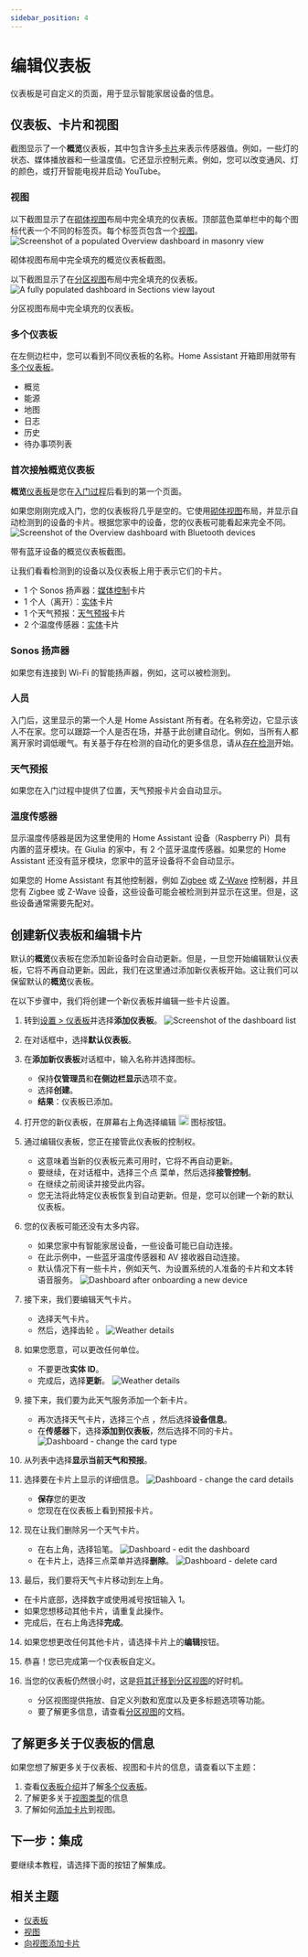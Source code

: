 ```yaml
---
sidebar_position: 4
---
```



# 编辑仪表板

仪表板是可自定义的页面，用于显示智能家居设备的信息。

## 仪表板、卡片和视图

截图显示了一个**概览**仪表板，其中包含许多[卡片](https://www.home-assistant.io/dashboards/cards/)来表示传感器值。例如，一些灯的状态、媒体播放器和一些温度值。它还显示控制元素。例如，您可以改变通风、灯的颜色，或打开智能电视并启动 YouTube。

### 视图

以下截图显示了在[砌体视图](https://www.home-assistant.io/dashboards/masonry/)布局中完全填充的仪表板。顶部蓝色菜单栏中的每个图标代表一个不同的标签页。每个标签页包含一个[视图](https://www.home-assistant.io/dashboards/views/)。
![Screenshot of a populated Overview dashboard in masonry view](./img/image_1.png)
<p className="text-center font-extralight">砌体视图布局中完全填充的概览仪表板截图。</p>

以下截图显示了在[分区视图](https://www.home-assistant.io/dashboards/sections/)布局中完全填充的仪表板。
![A fully populated dashboard in Sections view layout](./img/image_2.png)
<p className="text-center font-extralight">分区视图布局中完全填充的仪表板。</p>

### 多个仪表板

在左侧边栏中，您可以看到不同仪表板的名称。Home Assistant 开箱即用就带有[多个仪表板](https://www.home-assistant.io/dashboards/dashboards/)。

- 概览
- 能源
- 地图
- 日志
- 历史
- 待办事项列表

### 首次接触概览仪表板

**概览**[仪表板](https://www.home-assistant.io/dashboards/)是您在[入门过程](https://www.home-assistant.io/getting-started/onboarding)后看到的第一个页面。

如果您刚刚完成入门，您的仪表板将几乎是空的。它使用[砌体视图](https://www.home-assistant.io/dashboards/masonry/)布局，并显示自动检测到的设备的卡片。根据您家中的设备，您的仪表板可能看起来完全不同。
![Screenshot of the Overview dashboard with Bluetooth devices](./img/image_3.png)

<p className="text-center font-extralight">带有蓝牙设备的概览仪表板截图。</p>

让我们看看检测到的设备以及仪表板上用于表示它们的卡片。

- 1 个 Sonos 扬声器：[媒体控制](https://www.home-assistant.io/dashboards/media-control/)卡片
- 1 个人（离开）：[实体](https://www.home-assistant.io/dashboards/entities/)卡片
- 1 个天气预报：[天气预报](https://www.home-assistant.io/dashboards/weather-forecast/)卡片
- 2 个温度传感器：[实体](https://www.home-assistant.io/dashboards/entities/)卡片

### Sonos 扬声器

如果您有连接到 Wi-Fi 的智能扬声器，例如，这可以被检测到。

### 人员

入门后，这里显示的第一个人是 Home Assistant 所有者。在名称旁边，它显示该人不在家。您可以跟踪一个人是否在场，并基于此创建自动化。例如，当所有人都离开家时调低暖气。有关基于存在检测的自动化的更多信息，请从[存在检测](https://www.home-assistant.io/getting-started/presence-detection/)开始。

### 天气预报

如果您在入门过程中提供了位置，天气预报卡片会自动显示。

### 温度传感器

显示温度传感器是因为这里使用的 Home Assistant 设备（Raspberry Pi）具有内置的蓝牙模块。在 Giulia 的家中，有 2 个蓝牙温度传感器。如果您的 Home Assistant 还没有蓝牙模块，您家中的蓝牙设备将不会自动显示。

如果您的 Home Assistant 有其他控制器，例如 [Zigbee](https://www.home-assistant.io/integrations/zha/) 或 [Z-Wave](https://www.home-assistant.io/integrations/zwave_js/) 控制器，并且您有 Zigbee 或 Z-Wave 设备，这些设备可能会被检测到并显示在这里。但是，这些设备通常需要先配对。

## 创建新仪表板和编辑卡片

默认的**概览**仪表板在您添加新设备时会自动更新。但是，一旦您开始编辑默认仪表板，它将不再自动更新。因此，我们在这里通过添加新仪表板开始。这让我们可以保留默认的**概览**仪表板。

在以下步骤中，我们将创建一个新仪表板并编辑一些卡片设置。

1. 转到[设置 > 仪表板](https://my.home-assistant.io/redirect/lovelace_dashboards)并选择**添加仪表板**。
![Screenshot of the dashboard list](./img/image_4.png)

2. 在对话框中，选择**默认仪表板**。

3. 在**添加新仪表板**对话框中，输入名称并选择图标。
    - 保持**仅管理员**和**在侧边栏显示**选项不变。
    - 选择**创建**。
    - **结果**：仪表板已添加。

4. 打开您的新仪表板，在屏幕右上角选择编辑 <img height="18px" className='m-0 inline align-middle' src={CustomIconUrl} alt="Edit icon" /> 图标按钮。

5. 通过编辑仪表板，您正在接管此仪表板的控制权。
    - 这意味着当新的仪表板元素可用时，它将不再自动更新。
    - 要继续，在对话框中，选择三个点 <EllipsisVertical className='align-middle' size={18} /> 菜单，然后选择**接管控制**。
    - 在继续之前阅读并接受此内容。
    - 您无法将此特定仪表板恢复到自动更新。但是，您可以创建一个新的默认仪表板。

6. 您的仪表板可能还没有太多内容。
    - 如果您家中有智能家居设备，一些设备可能已自动连接。
    - 在此示例中，一些蓝牙温度传感器和 AV 接收器自动连接。
    - 默认情况下有一些卡片，例如天气、为设置系统的人准备的卡片和文本转语音服务。
![Dashboard after onboarding a new device](./img/image_5.png)

7. 接下来，我们要编辑天气卡片。
    - 选择天气卡片。
    - 然后，选择齿轮 <Settings className='align-middle' size={18} />。
        ![Weather details](./img/image_6.png)

8. 如果您愿意，可以更改任何单位。
    - 不要更改**实体 ID**。
    - 完成后，选择**更新**。
        ![Weather details](./img/image_7.png)

9. 接下来，我们要为此天气服务添加一个新卡片。
    - 再次选择天气卡片，选择三个点 <EllipsisVertical className='align-middle' size={18} />，然后选择**设备信息**。
    - 在**传感器**下，选择**添加到仪表板**，然后选择不同的卡片。
    ![Dashboard - change the card type](./img/image_8.png)

10. 从列表中选择**显示当前天气和预报**。

11. 选择要在卡片上显示的详细信息。
![Dashboard - change the card details](./img/image_9.png)
    - **保存**您的更改
    - 您现在在仪表板上看到预报卡片。

12. 现在让我们删除另一个天气卡片。
    - 在右上角，选择铅笔。
    ![Dashboard - edit the dashboard](./img/image_10.png)
    - 在卡片上，选择三点菜单并选择**删除**。
    ![Dashboard - delete card](./img/image_11.png)

13. 最后，我们要将天气卡片移动到左上角。

- 在卡片底部，选择数字或使用减号按钮输入 1。
- 如果您想移动其他卡片，请重复此操作。
- 完成后，在右上角选择**完成**。

14. 如果您想更改任何其他卡片，请选择卡片上的**编辑**按钮。

15. 恭喜！您已完成第一个仪表板自定义。

16. 当您的仪表板仍然很小时，这是[将其迁移到分区视图](https://www.home-assistant.io/dashboards/views/#migrating-a-view-into-a-sections-view)的好时机。
    - 分区视图提供拖放、自定义列数和宽度以及更多标题选项等功能。
    - 要了解更多信息，请查看[分区视图](https://www.home-assistant.io/dashboards/sections/)的文档。

## 了解更多关于仪表板的信息

如果您想了解更多关于仪表板、视图和卡片的信息，请查看以下主题：

1. 查看[仪表板介绍](https://www.home-assistant.io/dashboards/)并了解[多个仪表板](https://www.home-assistant.io/dashboards/dashboards)。
2. 了解更多关于[视图类型](https://www.home-assistant.io/dashboards/views/)的信息
3. 了解如何[添加卡片](https://www.home-assistant.io/dashboards/cards/#adding-cards-to-your-dashboard)到视图。

## 下一步：集成

要继续本教程，请选择下面的按钮了解集成。

## 相关主题

- [仪表板](https://www.home-assistant.io/dashboards/)
- [视图](https://www.home-assistant.io/dashboards/views/)
- [向视图添加卡片](https://www.home-assistant.io/dashboards/cards/#adding-cards-to-your-dashboard)



    

    








































